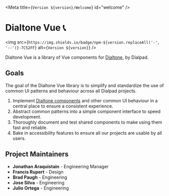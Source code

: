 
<Meta title={`Version ${version}/Welcome`} id="welcome" />

<LogoContainer>
  <Logo className="example-doc__image" src="https://static.dialpadcdn.com/dialtone/dialpad_logo.svg" />
</LogoContainer>

# Dialtone Vue 📞

<img src={`https://img.shields.io/badge/npm-${version.replaceAll('-', '--')}-7C52FF`} alt={`Version ${version}`} />

<Subtitle>
  Dialtone Vue is a library of Vue components for <a class="d-link" href="https://dialpad.design/">Dialtone</a>, by Dialpad.
</Subtitle>

## Goals

The goal of the Dialtone Vue library is to simplify and standardize the use of common UI patterns and behaviour across all
Dialpad projects.

1. Implement [Dialtone components][dt-components] and other common UI behaviour in
   a central place to ensure a consistent experience.
2. Abstract common patterns into a simple component interface to speed development.
3. Thoroughly document and test shared components to make using them fast and reliable.
4. Bake in accessibility features to ensure all our projects are usable by all users.

## Project Maintainers

- **Jonathan Araquistain** - Engineering Manager
- **Francis Rupert** - Design
- **Brad Paugh** - Engineering
- **Jose Silva** - Engineering
- **Julio Ortega** - Engineering

[//]: # (TODO: Replace this with the overview link once is created on dialtone.)
[dt-components]: https://dialpad.design/components/avatar.html
